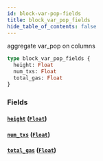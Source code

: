 ```yaml
---
id: block-var-pop-fields
title: block_var_pop_fields
hide_table_of_contents: false
---
```


aggregate var_pop on columns

```graphql
type block_var_pop_fields {
  height: Float
  num_txs: Float
  total_gas: Float
}
```

### Fields

#### [`height`](#) ([`Float`](../scalars/float))

#### [`num_txs`](#) ([`Float`](../scalars/float))

#### [`total_gas`](#) ([`Float`](../scalars/float))
